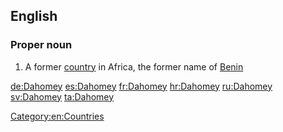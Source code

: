 ==English==
{{wikipedia}}
===Proper noun===
{{en-proper noun}}

# {{historical}} A former [[country]] in Africa, the former name of [[Benin]]

[[Category:en:Countries]]

[[de:Dahomey]]
[[es:Dahomey]]
[[fr:Dahomey]]
[[hr:Dahomey]]
[[ru:Dahomey]]
[[sv:Dahomey]]
[[ta:Dahomey]]